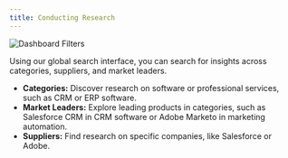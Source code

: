 ```yaml
---
title: Conducting Research
---
```


![Dashboard Filters](/images/gifs_images/research-search.png)

Using our global search interface, you can search for insights across categories, suppliers, and market leaders.

- **Categories:** Discover research on software or professional services, such as CRM or ERP software.
- **Market Leaders:** Explore leading products in categories, such as Salesforce CRM in CRM software or Adobe Marketo in marketing automation.
- **Suppliers:** Find research on specific companies, like Salesforce or Adobe.
